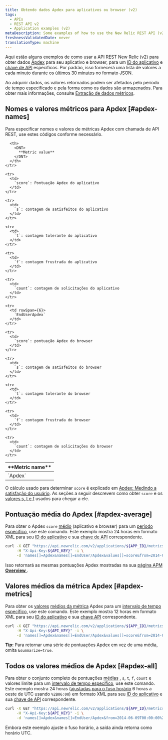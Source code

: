 ```yaml
---
title: Obtendo dados Apdex para aplicativos ou browser (v2)
tags:
  - APIs
  - REST API v2
  - Application examples (v2)
metaDescription: Some examples of how to use the New Relic REST API (v2) to get Apdex information for your app and browser.
freshnessValidatedDate: never
translationType: machine
---
```


Aqui estão alguns exemplos de como usar a API REST New Relic (v2) para obter dados [Apdex](/docs/apm/new-relic-apm/apdex/apdex-measuring-user-satisfaction) para seu aplicativo e browser, para um [ID do aplicativo](/docs/apm/apis/requirements/identification-code) e [chave de API](/docs/apis/rest-api-v2/requirements/rest-api-key#viewing) específicos. Por padrão, isso fornecerá uma lista de valores a cada minuto durante os [últimos 30 minutos](/docs/apm/apis/api-v2-examples/specifying-time-range-v2) no formato JSON.

Ao adquirir dados, os valores retornados podem ser afetados pelo período de tempo especificado e pela forma como os dados são armazenados. Para obter mais informações, consulte [Extração de dados métricos](/docs/apis/extracting-metric-data).

## Nomes e valores métricos para Apdex [#apdex-names]

Para especificar nomes e valores de métricas Apdex com chamada de API REST, use estes códigos conforme necessário.

<table>
  <thead>
    <tr>
      <th width={150}>
        <DNT>
          **Metric name**
        </DNT>
      </th>

      <th>
        <DNT>
          **Metric value**
        </DNT>
      </th>
    </tr>
  </thead>

  <tbody>
    <tr>
      <td rowSpan={6}>
        `Apdex`
      </td>
    </tr>

    <tr>
      <td>
        `score`: Pontuação Apdex do aplicativo
      </td>
    </tr>

    <tr>
      <td>
        `s`: contagem de satisfeitos do aplicativo
      </td>
    </tr>

    <tr>
      <td>
        `t`: contagem tolerante do aplicativo
      </td>
    </tr>

    <tr>
      <td>
        `f`: contagem frustrada do aplicativo
      </td>
    </tr>

    <tr>
      <td>
        `count`: contagem de solicitações do aplicativo
      </td>
    </tr>

    <tr>
      <td rowSpan={6}>
        `EndUserApdex`
      </td>
    </tr>

    <tr>
      <td>
        `score`: pontuação Apdex do browser
      </td>
    </tr>

    <tr>
      <td>
        `s`: contagem de satisfeitos do browser
      </td>
    </tr>

    <tr>
      <td>
        `t`: contagem tolerante do browser
      </td>
    </tr>

    <tr>
      <td>
        `f`: contagem frustrada do browser
      </td>
    </tr>

    <tr>
      <td>
        `count`: contagem de solicitações do browser
      </td>
    </tr>
  </tbody>
</table>

O cálculo usado para determinar `score` é explicado em [Apdex: Medindo a satisfação do usuário](/docs/apm/new-relic-apm/apdex/apdex-measuring-user-satisfaction). As seções a seguir descrevem como obter `score` e os [valores s, t e f](#apdex-all) usados para chegar a ele.

## Pontuação média do Apdex [#apdex-average]

Para obter o Apdex `score` [médio](/docs/apm/apis/requirements/calculating-average-metric-values-summarize) (aplicativo e browser) para um [período específico](/docs/apm/apis/api-v2-examples/specifying-time-range-v2), use este comando. Este exemplo mostra 24 horas em formato XML para seu [ID do aplicativo](/docs/apm/apis/requirements/identification-code) e sua [chave de API](/docs/apis/rest-api-v2/requirements/rest-api-key#viewing) correspondente.

```bash
curl -X GET "https://api.newrelic.com/v2/applications/${APP_ID}/metrics/data.xml" \
     -H "X-Api-Key:${API_KEY}" -i \
     -d 'names[]=Apdex&names[]=EndUser/Apdex&values[]=score&from=2014-01-01T00:00:00+00:00&to=2014-01-02T00:00:00+00:00&summarize=true'
```

Isso retornará as mesmas pontuações Apdex mostradas na sua [página APM <DNT>**Overview**</DNT> ](/docs/apm/applications-menu/monitoring/applications-overview-dashboard).

## Valores médios da métrica Apdex [#apdex-metrics]

Para obter os [valores](/docs/apm/apis/requirements/extracting-metric-data) [médios da métrica](/docs/apm/apis/requirements/calculating-average-metric-values-summarize) Apdex para um [intervalo de tempo específico](/docs/apm/apis/api-v2-examples/specifying-time-range-api-v2), use este comando. Este exemplo mostra 12 horas em formato XML para seu [ID do aplicativo](/docs/apm/apis/requirements/identification-code) e sua [chave API](/docs/apis/rest-api-v2/requirements/rest-api-key#viewing) correspondente.

```bash
curl -X GET "https://api.newrelic.com/v2/applications/${APP_ID}/metrics/data.xml" \
     -H "X-Api-Key:${API_KEY}" -i \
     -d 'names[]=Apdex&names[]=EndUser/Apdex&values[]=score&from=2014-06-09T00:00:00+00:00&to=2014-06-09T12:00:00+00:00&summarize=true'
```

<DNT>**Tip:**</DNT> Para retornar uma série de pontuações Apdex em vez de uma média, omita `&summarize=true`.

## Todos os valores médios de Apdex [#apdex-all]

Para obter o conjunto completo de pontuações [médias](/docs/apm/apis/requirements/calculating-average-metric-values-summarize) , `s`, `t`, `f`, `count` e valores limite para um [intervalo de tempo específico](/docs/apm/apis/api-v2-examples/specifying-time-range-api-v2), use este comando. Este exemplo mostra 24 horas ([ajustadas para o fuso horário](/docs/apm/apis/requirements/specifying-time-range-api-v2#utc) 6 horas a oeste de UTC usando `%2B06:00`) em formato XML para seu [ID do aplicativo](/docs/apm/apis/requirements/identification-code) e sua [chave de API](/docs/apis/rest-api-v2/requirements/rest-api-key#viewing) correspondente.

```bash
curl -X GET "https://api.newrelic.com/v2/applications/${APP_ID}/metrics/data.xml" \
     -H "X-Api-Key:${API_KEY}" -i \
     -d 'names[]=Apdex&names[]=EndUser/Apdex&from=2014-06-09T00:00:00%2B06:00&to=2014-06-10T00:00:00%2B06:00&summarize=true'
```

<Callout variant="tip">
  Embora este exemplo ajuste o fuso horário, a saída ainda retorna como horário UTC.
</Callout>